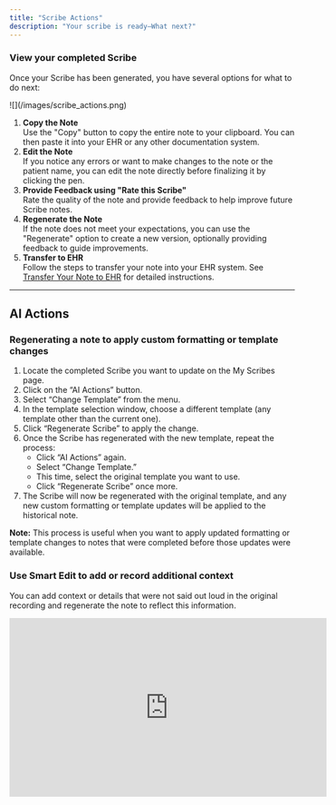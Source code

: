 ```yaml
---
title: "Scribe Actions"
description: "Your scribe is ready—What next?"
---
```


### View your completed Scribe

Once your Scribe has been generated, you have several options for what to do next:

<Frame>
  ![](/images/scribe_actions.png)
</Frame>

1. **Copy the Note**\
   Use the "Copy" button to copy the entire note to your clipboard. You can then paste it into your EHR or any other documentation system.
2. **Edit the Note**\
   If you notice any errors or want to make changes to the note or the patient name, you can edit the note directly before finalizing it by clicking the pen.
3. **Provide Feedback using "Rate this Scribe"**\
   Rate the quality of the note and provide feedback to help improve future Scribe notes.
4. **Regenerate the Note**\
   If the note does not meet your expectations, you can use the "Regenerate" option to create a new version, optionally providing feedback to guide improvements.
5. **Transfer to EHR**\
   Follow the steps to transfer your note into your EHR system. See [Transfer Your Note to EHR](ehr_sync) for detailed instructions.

---

## AI Actions

### Regenerating a note to apply custom formatting or template changes

1. Locate the completed Scribe you want to update on the My Scribes page.
2. Click on the “AI Actions” button.
3. Select “Change Template” from the menu.
4. In the template selection window, choose a different template (any template other than the current one).
5. Click “Regenerate Scribe” to apply the change.
6. Once the Scribe has regenerated with the new template, repeat the process:
   - Click “AI Actions” again.
   - Select “Change Template.”
   - This time, select the original template you want to use.
   - Click “Regenerate Scribe” once more.
7. The Scribe will now be regenerated with the original template, and any new custom formatting or template updates will be applied to the historical note.

**Note:** This process is useful when you want to apply updated formatting or template changes to notes that were completed before those updates were available.

### Use Smart Edit to add or record additional context

You can add context or details that were not said out loud in the original recording and regenerate the note to reflect this information.

<Frame>
  <iframe width="560" height="315" src="https://www.youtube.com/embed/3YoP4uXKC4c?si=17afe5-to2KMS-6r &mute=1" title="YouTube video player" frameborder="0" allow="accelerometer; autoplay; clipboard-write; encrypted-media; gyroscope; picture-in-picture; web-share" referrerpolicy="strict-origin-when-cross-origin" allowfullscreen />
</Frame>

- Open a completed Scribe and click “AI Actions.”
- Select “Smart Edit” from the dropdown menu.
- In the new window, choose the document you want to modify.
- Under Add Context, select "By Audio" or "By Text" based on how you want to add extra context.
- Click “Regenerate” to apply the edits to the note.

### Change Template

If the wrong template was selected during recording, go to the completed Scribe.

<Frame>
  ![Changetemplatenoaudio Ezgif Com Video To Gif Converter Gi](/images/changetemplatenoaudio-ezgif.com-video-to-gif-converter.gif)
</Frame>

- Select a Scribe under "My Scribes"
- Click “AI Actions” and select “Change Template.”
- In the pop-up window, choose the correct template from the dropdown list.
- Click “Regenerate Scribe” to update the note with the new template.

Once the template is regenerated, the title of the template will be reflected in the Scribe's tab section (next to ICD-10 codes and transcript)

---

## More Actions

### Leaving feedback (Rate My Scribe)

- Click the “Rate My Scribe” button on any completed Scribe.
- A feedback window will appear:
  - If you select a 5-star rating, the comments box is optional. You can submit feedback immediately.
  - If you select fewer than 5 stars, additional options will appear for you to specify reasons (e.g., Missing Key Information, Inaccurate Information, Poor Formatting/Structure, Extraneous or Irrelevant Content, Other). You may select multiple reasons.
- The “Submit” button will remain disabled until you select at least one reason or enter a comment.
- Click “Submit” to send your feedback.

### Deleting a Scribe

To delete a Scribe, click on Menu to open the drop-down. Click "Delete this Scribe".

<Frame>
  ![](/images/scribe_actions_delete.png)
</Frame>
